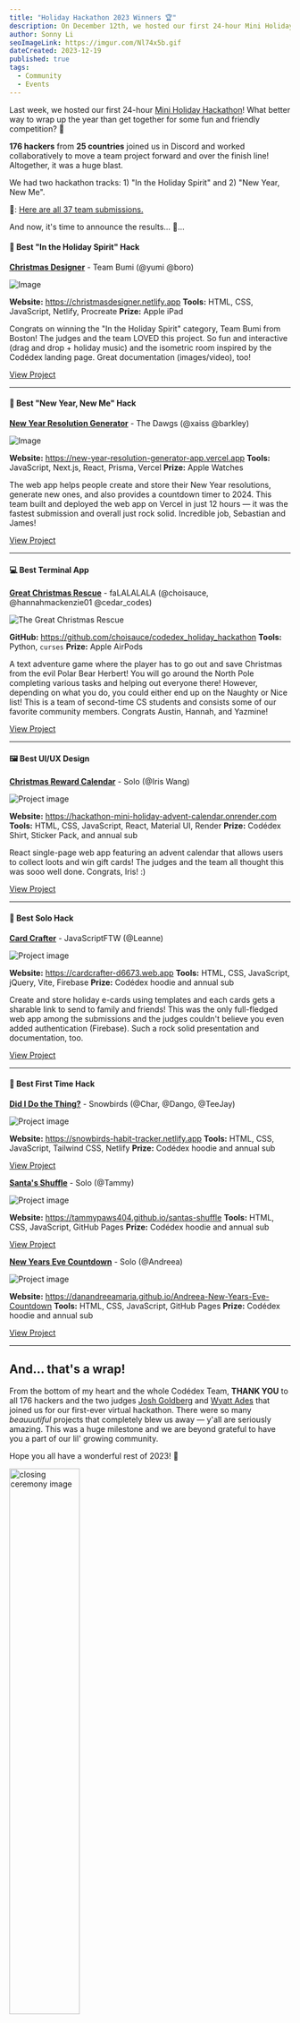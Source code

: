 ```yaml
---
title: "Holiday Hackathon 2023 Winners 🏆"
description: On December 12th, we hosted our first 24-hour Mini Holiday Hackathon!  What better way to wrap up the year than get together for some fun and friendly competition? 🚀
author: Sonny Li
seoImageLink: https://imgur.com/Nl74x5b.gif
dateCreated: 2023-12-19
published: true
tags:
  - Community
  - Events
---
```


Last week, we hosted our first 24-hour [Mini Holiday Hackathon](https://www.codedex.io/community/monthly-challenge/december-2023)! What better way to wrap up the year than get together for some fun and friendly competition? 🚀

**176 hackers** from **25 countries** joined us in Discord and worked collaboratively to move a team project forward and over the finish line! Altogether, it was a huge blast. 

We had two hackathon tracks: 1) "In the Holiday Spirit" and 2) "New Year, New Me".

🔗: [Here are all 37 team submissions.](https://www.codedex.io/community/monthly-challenge/december-2023)

And now, it's time to announce the results... 🥁...


#### 🎄 Best "In the Holiday Spirit" Hack

**[Christmas Designer](https://www.codedex.io/community/monthly-challenge/submission/32PAQaaiKjx5CQPg8Ebd)** - Team Bumi (@yumi @boro)

![Image](https://imgur.com/hYb9Qjx.png)

**Website:** https://christmasdesigner.netlify.app
**Tools:** HTML, CSS, JavaScript, Netlify, Procreate
**Prize:** Apple iPad

Congrats on winning the "In the Holiday Spirit" category, Team Bumi from Boston! The judges and the team LOVED this project. So fun and interactive (drag and drop + holiday music) and the isometric room inspired by the Codédex landing page. Great documentation (images/video), too!

<div style={{ display: "flex", justifyContent: "center", marginBottom: "1.2rem", transform: "scale(.9)" }}>
  <a className="nes-btn is-warning" href="https://www.codedex.io/community/monthly-challenge/submission/32PAQaaiKjx5CQPg8Ebd" target="_blank" and rel="noopener noreferrer">View Project</a>
</div>

---

#### 🎊 Best "New Year, New Me" Hack 

**[New Year Resolution Generator](https://www.codedex.io/community/monthly-challenge/submission/wo8pui7ITPGVymSoPH2m)** - The Dawgs (@xaiss @barkley)

![Image](https://imgur.com/8k9eAOr.png)

**Website:** https://new-year-resolution-generator-app.vercel.app
**Tools:** JavaScript, Next.js, React, Prisma, Vercel
**Prize:** Apple Watches

The web app helps people create and store their New Year resolutions, generate new ones, and also provides a countdown timer to 2024. This team built and deployed the web app on Vercel in just 12 hours — it was the fastest submission and overall just rock solid. Incredible job, Sebastian and James!

<div style={{ display: "flex", justifyContent: "center", marginBottom: "1.2rem", transform: "scale(.9)" }}>
  <a className="nes-btn is-warning" href="https://www.codedex.io/community/monthly-challenge/submission/wo8pui7ITPGVymSoPH2m" target="_blank" and rel="noopener noreferrer">View Project</a>
</div>

---

#### 💻 Best Terminal App

**[Great Christmas Rescue](https://www.codedex.io/community/monthly-challenge/submission/4chxT7DPA9kGK3ahpT4A)** - faLALALALA (@choisauce, @hannahmackenzie01 @cedar_codes)

![The Great Christmas Rescue](https://i.imgur.com/QLYpTnS.gif)

**GitHub:** https://github.com/choisauce/codedex_holiday_hackathon
**Tools:** Python, `curses`
**Prize:** Apple AirPods

A text adventure game where the player has to go out and save Christmas from the evil Polar Bear Herbert! You will go around the North Pole completing various tasks and helping out everyone there! However, depending on what you do, you could either end up on the Naughty or Nice list! This is a team of second-time CS students and consists some of our favorite community members. Congrats Austin, Hannah, and Yazmine!

<div style={{ display: "flex", justifyContent: "center", marginBottom: "1.2rem", transform: "scale(.9)" }}>
  <a className="nes-btn is-warning" href="https://www.codedex.io/community/monthly-challenge/submission/4chxT7DPA9kGK3ahpT4A" target="_blank" and rel="noopener noreferrer">View Project</a>
</div>

---

#### 🖼️ Best UI/UX Design

**[Christmas Reward Calendar]()** - Solo (@Iris Wang)

![Project image](https://imgur.com/5upMzqy.png)

**Website:** https://hackathon-mini-holiday-advent-calendar.onrender.com
**Tools:** HTML, CSS, JavaScript, React, Material UI, Render
**Prize:** Codédex Shirt, Sticker Pack, and annual sub

React single-page web app featuring an advent calendar that allows users to collect loots and win gift cards! The judges and the team all thought this was sooo well done. Congrats, Iris! :)

<div style={{ display: "flex", justifyContent: "center", marginBottom: "1.2rem", transform: "scale(.9)" }}>
  <a className="nes-btn is-warning" href="https://www.codedex.io/community/monthly-challenge/submission/4MASTawAEuNR5xswHy5b" target="_blank" and rel="noopener noreferrer">View Project</a>
</div>

---

#### 🥇 Best Solo Hack

**[Card Crafter](https://www.codedex.io/community/monthly-challenge/submission/bONlraRWkymyE50hhPT4)** - JavaScriptFTW (@Leanne)

![Project image](https://imgur.com/aMOd4qb.png)

**Website:** https://cardcrafter-d6673.web.app
**Tools:** HTML, CSS, JavaScript, jQuery, Vite, Firebase
**Prize:** Codédex hoodie and annual sub

Create and store holiday e-cards using templates and each cards gets a sharable link to send to family and friends! This was the only full-fledged web app among the submissions and the judges couldn't believe you even added authentication (Firebase). Such a rock solid presentation and documentation, too. 

<div style={{ display: "flex", justifyContent: "center", marginBottom: "1.2rem", transform: "scale(.9)" }}>
  <a className="nes-btn is-warning" href="https://www.codedex.io/community/monthly-challenge/submission/bONlraRWkymyE50hhPT4" target="_blank" and rel="noopener noreferrer">View Project</a>
</div>

---

#### 🌱 Best First Time Hack

**[Did I Do the Thing?](https://www.codedex.io/community/monthly-challenge/submission/ClFNRipwDywOZqXUH5cg)** - Snowbirds (@Char, @Dango, @TeeJay)

![Project image](https://imgur.com/st8Ml49.png)

**Website:** https://snowbirds-habit-tracker.netlify.app
**Tools:** HTML, CSS, JavaScript, Tailwind CSS,  Netlify
**Prize:** Codédex hoodie and annual sub

<div style={{ display: "flex", justifyContent: "center", marginBottom: "1.2rem", transform: "scale(.9)" }}>
  <a className="nes-btn is-warning" href="https://www.codedex.io/community/monthly-challenge/submission/ClFNRipwDywOZqXUH5cg" target="_blank" and rel="noopener noreferrer">View Project</a>
</div>


**[Santa's Shuffle](https://www.codedex.io/community/monthly-challenge/submission/TRi80Tfr92WeaJ90KSot)** - Solo (@Tammy)

![Project image](https://imgur.com/c7qnvFh.png)

**Website:** https://tammypaws404.github.io/santas-shuffle
**Tools:** HTML, CSS, JavaScript, GitHub Pages
**Prize:** Codédex hoodie and annual sub

<div style={{ display: "flex", justifyContent: "center", marginBottom: "1.2rem", transform: "scale(.9)" }}>
  <a className="nes-btn is-warning" href="https://www.codedex.io/community/monthly-challenge/submission/TRi80Tfr92WeaJ90KSot" target="_blank" and rel="noopener noreferrer">View Project</a>
</div>


**[New Years Eve Countdown](https://www.codedex.io/community/monthly-challenge/submission/ofnonB3gD35O8XLFuaAy)** - Solo (@Andreea)

![Project image](https://imgur.com/gltVhcL.gif)

**Website:** https://danandreeamaria.github.io/Andreea-New-Years-Eve-Countdown
**Tools:** HTML, CSS, JavaScript, GitHub Pages
**Prize:** Codédex hoodie and annual sub

<div style={{ display: "flex", justifyContent: "center", marginBottom: "1.2rem", transform: "scale(.9)" }}>
  <a className="nes-btn is-warning" href="https://www.codedex.io/community/monthly-challenge/submission/ofnonB3gD35O8XLFuaAy" target="_blank" and rel="noopener noreferrer">View Project</a>
</div>

---

## And... that's a wrap!

From the bottom of my heart and the whole Codédex Team, **THANK YOU** to all 176 hackers and the two judges [Josh Goldberg](https://twitter.com/JoshuaKGoldberg) and [Wyatt Ades](https://twitter.com/wyattades) that joined us for our first-ever virtual hackathon. There were so many _beauuutiful_ projects that completely blew us away — y'all are seriously amazing. This was a huge milestone and we are beyond grateful to have you a part of our lil' growing community.

Hope you all have a wonderful rest of 2023! 🫶

<img src="https://c.tenor.com/_LNGWobK5usAAAAd/tenor.gif" alt="closing ceremony image" width="50%"/>

## Links

If you missed the opening / closing ceremony, here are the links:

- [Opening Ceremony & Kick-Off](https://youtu.be/H67v17-Y0qE?si=FbNTaRUzw2P28xfC)
- [Closing Ceremony](https://youtu.be/cavHgaqGapU?si=Qg056-ky9cAiolcZ)
- [All Project Submissions](https://www.codedex.io/community/monthly-challenge/december-2023)
